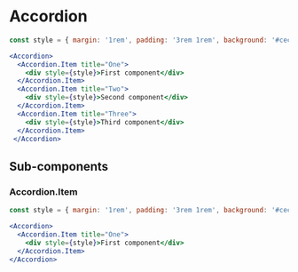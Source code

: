 
# Accordion

<Documenter component={Accordion}>

```jsx preview
const style = { margin: '1rem', padding: '3rem 1rem', background: '#cecece' };

<Accordion>
  <Accordion.Item title="One">
    <div style={style}>First component</div>
  </Accordion.Item>
  <Accordion.Item title="Two">
    <div style={style}>Second component</div>
  </Accordion.Item>
  <Accordion.Item title="Three">
    <div style={style}>Third component</div>
  </Accordion.Item>
 </Accordion>
```

</Documenter>


## Sub-components

### Accordion.Item

<Documenter component={Accordion.Item} sub>

```jsx preview
const style = { margin: '1rem', padding: '3rem 1rem', background: '#cecece' };

<Accordion>
  <Accordion.Item title="One">
    <div style={style}>First component</div>
  </Accordion.Item>
</Accordion>
```

</Documenter>
